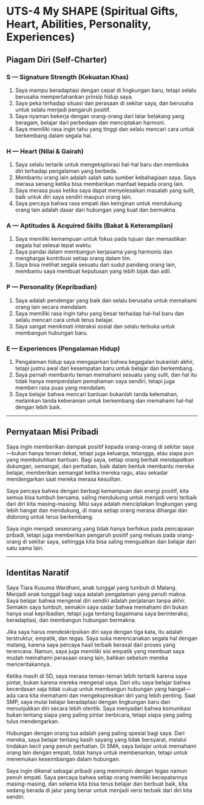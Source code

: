 # UTS-4 My SHAPE (Spiritual Gifts, Heart, Abilities, Personality, Experiences)

## Piagam Diri (Self-Charter)

### S — Signature Strength (Kekuatan Khas)
1. Saya mampu beradaptasi dengan cepat di lingkungan baru, tetapi selalu berusaha mempertahankan prinsip hidup saya.
2. Saya peka terhadap situasi dan perasaan di sekitar saya, dan berusaha untuk selalu menjadi pengaruh positif.
3. Saya nyaman bekerja dengan orang-orang dari latar belakang yang beragam, belajar dari perbedaan dan menciptakan harmoni.
4. Saya memiliki rasa ingin tahu yang tinggi dan selalu mencari cara untuk berkembang dalam segala hal.

### H — Heart (Nilai & Gairah)
1. Saya selalu tertarik untuk mengeksplorasi hal-hal baru dan membuka diri terhadap pengalaman yang berbeda.
2. Membantu orang lain adalah salah satu sumber kebahagiaan saya. Saya merasa senang ketika bisa memberikan manfaat kepada orang lain.
3. Saya merasa puas ketika saya dapat menyelesaikan masalah yang sulit, baik untuk diri saya sendiri maupun orang lain.
4. Saya percaya bahwa rasa empati dan keinginan untuk mendukung orang lain adalah dasar dari hubungan yang kuat dan bermakna.

### A — Aptitudes & Acquired Skills (Bakat & Keterampilan)
1. Saya memiliki kemampuan untuk fokus pada tujuan dan memastikan segala hal selesai tepat waktu.
2. Saya pandai dalam membangun kerjasama yang harmonis dan menghargai kontribusi setiap orang dalam tim.
3. Saya bisa melihat segala sesuatu dari sudut pandang orang lain, membantu saya membuat keputusan yang lebih bijak dan adil.

### P — Personality (Kepribadian)
1. Saya adalah pendengar yang baik dan selalu berusaha untuk memahami orang lain secara mendalam.
2. Saya memiliki rasa ingin tahu yang besar terhadap hal-hal baru dan selalu mencari cara untuk terus belajar.
3. Saya sangat menikmati interaksi sosial dan selalu terbuka untuk membangun hubungan baru.

### E — Experiences (Pengalaman Hidup)
1. Pengalaman hidup saya mengajarkan bahwa kegagalan bukanlah akhir, tetapi justru awal dari kesempatan baru untuk belajar dan berkembang.
2. Saya pernah membantu teman memahami sesuatu yang sulit, dan hal itu tidak hanya memperdalam pemahaman saya sendiri, tetapi juga memberi rasa puas yang mendalam.
3. Saya belajar bahwa mencari bantuan bukanlah tanda kelemahan, melainkan tanda keberanian untuk berkembang dan memahami hal-hal dengan lebih baik.

---

## Pernyataan Misi Pribadi

Saya ingin memberikan dampak positif kepada orang-orang di sekitar saya—bukan hanya teman dekat, tetapi juga keluarga, tetangga, atau siapa pun yang membutuhkan bantuan. Bagi saya, setiap orang berhak mendapatkan dukungan, semangat, dan perhatian, baik dalam bentuk membantu mereka belajar, memberikan semangat ketika mereka ragu, atau sekadar mendengarkan saat mereka merasa kesulitan. 

Saya percaya bahwa dengan berbagi kemampuan dan energi positif, kita semua bisa tumbuh bersama, saling mendukung untuk menjadi versi terbaik dari diri kita masing-masing. Misi saya adalah menciptakan lingkungan yang lebih hangat dan mendukung, di mana setiap orang merasa dihargai dan didorong untuk terus berkembang. 

Saya ingin menjadi seseorang yang tidak hanya berfokus pada pencapaian pribadi, tetapi juga memberikan pengaruh positif yang meluas pada orang-orang di sekitar saya, sehingga kita bisa saling menguatkan dan belajar dari satu sama lain.

---

## Identitas Naratif

Saya Tiara Kusuma Wardhani, anak tunggal yang tumbuh di Malang. Menjadi anak tunggal bagi saya adalah pengalaman yang penuh makna. Saya belajar bahwa mengenal diri sendiri adalah perjalanan tanpa akhir. Semakin saya tumbuh, semakin saya sadar bahwa memahami diri bukan hanya soal kepribadian, tetapi juga tentang bagaimana saya berinteraksi, beradaptasi, dan membangun hubungan bermakna.

Jika saya harus mendeskripsikan diri saya dengan tiga kata, itu adalah terstruktur, empatik, dan tegas. Saya suka merencanakan segala hal dengan matang, karena saya percaya hasil terbaik berasal dari proses yang terencana. Namun, saya juga memiliki sisi empatik yang membuat saya mudah memahami perasaan orang lain, bahkan sebelum mereka menceritakannya.

Ketika masih di SD, saya merasa teman-teman lebih tertarik karena saya pintar, bukan karena mereka mengenal saya. Dari situ saya belajar bahwa kecerdasan saja tidak cukup untuk membangun hubungan yang hangat—ada cara kita memahami dan mengekspresikan diri yang lebih penting. Saat SMP, saya mulai belajar beradaptasi dengan lingkungan baru dan menunjukkan diri secara lebih otentik. Saya menyadari bahwa komunikasi bukan tentang siapa yang paling pintar berbicara, tetapi siapa yang paling tulus mendengarkan.

Hubungan dengan orang tua adalah yang paling spesial bagi saya. Dari mereka, saya belajar tentang kasih sayang yang tidak bersyarat, melalui tindakan kecil yang penuh perhatian. Di SMA, saya belajar untuk memahami orang lain dengan empati, tidak hanya untuk membenarkan, tetapi untuk menemukan keseimbangan dalam hubungan.

Saya ingin dikenal sebagai pribadi yang memimpin dengan tegas namun penuh empati. Saya percaya bahwa setiap orang memiliki kecepatannya masing-masing, dan selama kita bisa terus belajar dan berbuat baik, kita sedang berada di jalur yang benar untuk menjadi versi terbaik dari diri kita sendiri.
